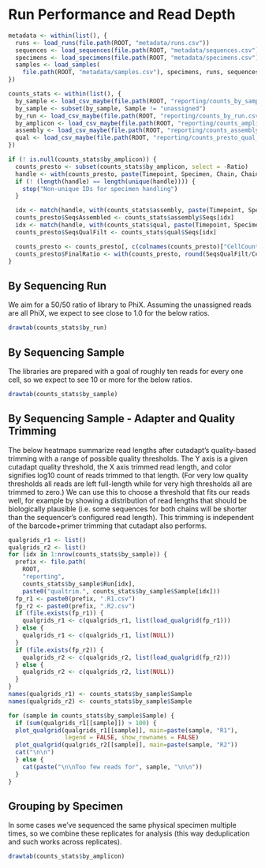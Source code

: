 # Run Performance and Read Depth

```r
metadata <- within(list(), {
  runs <- load_runs(file.path(ROOT, "metadata/runs.csv"))
  sequences <- load_sequences(file.path(ROOT, "metadata/sequences.csv"))
  specimens <- load_specimens(file.path(ROOT, "metadata/specimens.csv"))
  samples <- load_samples(
    file.path(ROOT, "metadata/samples.csv"), specimens, runs, sequences)
})

counts_stats <- within(list(), {
  by_sample <- load_csv_maybe(file.path(ROOT, "reporting/counts_by_sample.csv"), NA)
  by_sample <- subset(by_sample, Sample != "unassigned")
  by_run <- load_csv_maybe(file.path(ROOT, "reporting/counts_by_run.csv"))
  by_amplicon <- load_csv_maybe(file.path(ROOT, "reporting/counts_amplicon_summary.csv"), NA)
  assembly <- load_csv_maybe(file.path(ROOT, "reporting/counts_assembly_summary.csv"), NA)
  qual <- load_csv_maybe(file.path(ROOT, "reporting/counts_presto_qual_summary.csv"), NA)
})
```

```r
if (! is.null(counts_stats$by_amplicon)) {
  counts_presto <- subset(counts_stats$by_amplicon, select = -Ratio)
  handle <- with(counts_presto, paste(Timepoint, Specimen, Chain, ChainType))
  if (! (length(handle) == length(unique(handle)))) {
    stop("Non-unique IDs for specimen handling")
  }

  idx <- match(handle, with(counts_stats$assembly, paste(Timepoint, Specimen, Chain, ChainType)))
  counts_presto$SeqsAssembled <- counts_stats$assembly$Seqs[idx]
  idx <- match(handle, with(counts_stats$qual, paste(Timepoint, Specimen, Chain, ChainType)))
  counts_presto$SeqsQualFilt <- counts_stats$qual$Seqs[idx]

  counts_presto <- counts_presto[, c(colnames(counts_presto)["CellCount" != colnames(counts_presto)], "CellCount")]
  counts_presto$FinalRatio <- with(counts_presto, round(SeqsQualFilt/CellCount, 8))
}
```


## By Sequencing Run

We aim for a 50/50 ratio of library to PhiX. Assuming the unassigned reads are
all PhiX, we expect to see close to 1.0 for the below ratios.

```r
drawtab(counts_stats$by_run)
```

## By Sequencing Sample

The libraries are prepared with a goal of roughly ten reads for every one cell,
so we expect to see 10 or more for the below ratios.

```r
drawtab(counts_stats$by_sample)
```

## By Sequencing Sample - Adapter and Quality Trimming

The below heatmaps summarize read lengths after cutadapt's quality-based
trimming with a range of possible quality thresholds.  The Y axis is a given
cutadapt quality threshold, the X axis trimmed read length, and color signifies
log10 count of reads trimmed to that length.  (For very low quality thresholds
all reads are left full-length while for very high thresholds all are trimmed to
zero.)  We can use this to choose a threshold that fits our reads well, for
example by showing a distribution of read lengths that should be biologically
plausible (i.e. some sequences for both chains will be shorter than the
sequencer's configured read length).  This trimming is independent of the
barcode+primer trimming that cutadapt also performs.

```r
qualgrids_r1 <- list()
qualgrids_r2 <- list()
for (idx in 1:nrow(counts_stats$by_sample)) {
  prefix <- file.path(
    ROOT,
    "reporting",
    counts_stats$by_sample$Run[idx],
    paste0("qualtrim.", counts_stats$by_sample$Sample[idx]))
  fp_r1 <- paste0(prefix, ".R1.csv")
  fp_r2 <- paste0(prefix, ".R2.csv")
  if (file.exists(fp_r1)) {
    qualgrids_r1 <- c(qualgrids_r1, list(load_qualgrid(fp_r1)))
  } else {
    qualgrids_r1 <- c(qualgrids_r1, list(NULL))
  }
  if (file.exists(fp_r2)) {
    qualgrids_r2 <- c(qualgrids_r2, list(load_qualgrid(fp_r2)))
  } else {
    qualgrids_r2 <- c(qualgrids_r2, list(NULL))
  }
}
names(qualgrids_r1) <- counts_stats$by_sample$Sample
names(qualgrids_r2) <- counts_stats$by_sample$Sample
```

```r
for (sample in counts_stats$by_sample$Sample) {
  if (sum(qualgrids_r1[[sample]]) > 100) {
  plot_qualgrid(qualgrids_r1[[sample]], main=paste(sample, "R1"),
                legend = FALSE, show_rownames = FALSE)
  plot_qualgrid(qualgrids_r2[[sample]], main=paste(sample, "R2"))
  cat("\n\n")
  } else {
    cat(paste("\n\nToo few reads for", sample, "\n\n"))
  }
}
```


## Grouping by Specimen

In some cases we've sequenced the same physical specimen multiple times, so we 
combine these replicates for analysis (this way deduplication and such works
across replicates).

```r
drawtab(counts_stats$by_amplicon)
```
